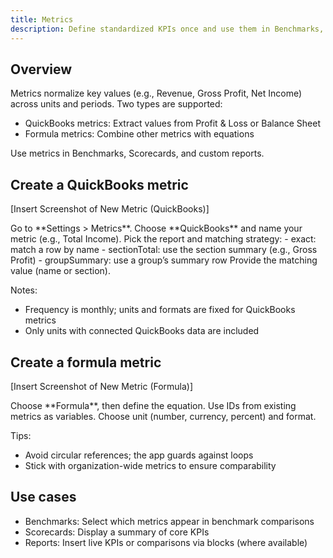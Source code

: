 ```yaml
---
title: Metrics
description: Define standardized KPIs once and use them in Benchmarks, Scorecards, and Reports.
---
```



## Overview

Metrics normalize key values (e.g., Revenue, Gross Profit, Net Income) across units and periods. Two types are supported:

- QuickBooks metrics: Extract values from Profit & Loss or Balance Sheet
- Formula metrics: Combine other metrics with equations

Use metrics in Benchmarks, Scorecards, and custom reports.

## Create a QuickBooks metric

<DevOnly>[Insert Screenshot of New Metric (QuickBooks)]</DevOnly>

<Steps>
  <Step title="Open Metrics settings">Go to **Settings > Metrics**.</Step>
  <Step title="Add metric">Choose **QuickBooks** and name your metric (e.g., Total Income).</Step>
  <Step title="Match value">Pick the report and matching strategy:
  - exact: match a row by name
  - sectionTotal: use the section summary (e.g., Gross Profit)
  - groupSummary: use a group’s summary row
  Provide the matching value (name or section).</Step>
</Steps>

Notes:

- Frequency is monthly; units and formats are fixed for QuickBooks metrics
- Only units with connected QuickBooks data are included

## Create a formula metric

<DevOnly>[Insert Screenshot of New Metric (Formula)]</DevOnly>

<Steps>
  <Step title="Add metric">Choose **Formula**, then define the equation.</Step>
  <Step title="Reference metrics">Use IDs from existing metrics as variables.</Step>
  <Step title="Set display">Choose unit (number, currency, percent) and format.</Step>
</Steps>

Tips:

- Avoid circular references; the app guards against loops
- Stick with organization-wide metrics to ensure comparability

## Use cases

- Benchmarks: Select which metrics appear in benchmark comparisons
- Scorecards: Display a summary of core KPIs
- Reports: Insert live KPIs or comparisons via blocks (where available)


